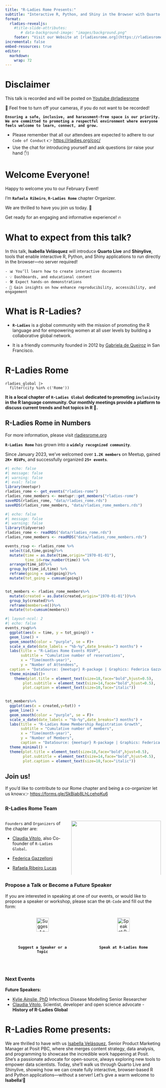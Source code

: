 ```yaml
---
title: "R-Ladies Rome Presents:"
subtitle: "Interactive R, Python, and Shiny in the Browser with Quarto and Shinylive,<br>Speaker: Isabella Velásquez<br>21 February, 2025"
format: 
  rladies-revealjs:
    #title-slide-attributes:
       # data-background-image: "images/background.png"
    footer: "Visit our Website at [rladiesrome.org](https://rladiesrome.org/)"
incremental: false
embed-resources: true
editor: 
  markdown: 
    wrap: 72
---
```


# Disclaimer {background-image="images/1118-disclaimer.png" background-opacity=0.35}

This talk is recorded and will be posted on [Youtube
\@rladiesrome](https://www.youtube.com/@rladiesrome)

🚫 Feel free to turn off your cameras, if you do not want to be
recorded!

**`Ensuring a safe, inclusive, and harassment-free space is our priority. We are committed to promoting a respectful environment where everyone feels welcome to learn, connect, and grow.`**

-   Please remember that all our attendees are expected to adhere to our
    `Code of Conduct` 👉 <https://rladies.org/coc/>
-   Use the chat for introducing yourself and ask questions (or raise
    your hand ✋)


# Welcome Everyone!{background-image="https://i.giphy.com/media/v1.Y2lkPTc5MGI3NjExdjU1d2E1a2R0bmdubWphazdqdDFraGg4bmhtNGxtM2J0Nzk0ZGVtMCZlcD12MV9pbnRlcm5hbF9naWZfYnlfaWQmY3Q9Zw/YQM4ykMCGpMd2/giphy.gif" background-opacity=0.2}

Happy to welcome you to our February Event! 

I’m **`Rafaela Ribeiro`**, **`R-Ladies Rome`** chapter Organizer.

We are thrilled to have you join us today. 🤩

Get ready for an engaging and informative experience! 🔥


# What to expect from this talk? {background-image="https://posit.co/wp-content/uploads/2023/09/conf23-hero2-static.png" background-size=contain background-position="bottom" background-opacity=0.25}

In this talk, **Isabella Velásquez** will introduce **Quarto Live** and **Shinylive**, tools that enable interactive R, Python, and Shiny applications to run directly in the browser—no server required!  

```
- 📊 You’ll learn how to create interactive documents 
- 💡 Dashboards, and educational content  
- 🛠 Expect hands-on demonstrations
- 🤔 Gain insights on how enhance reproducibility, accessibility, and engagement
```

# What is R-Ladies? {background-image="https://rladiesrome.org/images/world-map.png" background-size=cover background-opacity=0.5}

-   **`R-Ladies`** is a global community with the mission of promoting the R language and for empowering women at all user levels by building a collaborative global network.

-   It is a friendly community founded in 2012 by [Gabriela de
    Queiroz](https://rladies.org/united-states-rladies/name/gabriela-de-queiroz/) in San Francisco.

# R-Ladies Rome {background-image="https://media.giphy.com/media/3o7abBphHJngINCHio/giphy.gif" background-opacity=0.5}

```         
rladies_global |>
  filter(city %in% c('Rome'))
```

**It is a local chapter of `R-Ladies Global` dedicated to
promoting `inclusivity` in the R language community.
Our monthly meetings provide a platform to discuss current trends and hot topics in R 💜.**


## R-Ladies Rome in Numbers{background-image="https://i.giphy.com/media/v1.Y2lkPTc5MGI3NjExMnp5YmxpZTFoYWd2bDFpbHVnMDVhcDhkcmtrbmo2eXlrdXlhYXJhaiZlcD12MV9pbnRlcm5hbF9naWZfYnlfaWQmY3Q9Zw/TrOMR6REnWN1u/giphy.gif" background-opacity=0.5}

::: {.callout .callout-info}
For more information, please visit [rladiesrome.org](rladiesrome.org)
:::

**`R-Ladies Rome`** has grown into a **`widely recognized community`**. 

Since January 2023, we’ve welcomed over **`1.2K members`** on Meetup, gained **`2K+ RSVPs`**, and successfully organized **`25+ events`**.

```r
#| echo: false
#| message: false
#| warning: false
#| eval: false
library(meetupr)
rladies_rome <- get_events("rladies-rome")
rladies_rome_members <- meetupr::get_members("rladies-rome")
saveRDS(rladies_rome, "data/rladies_rome.rds")
saveRDS(rladies_rome_members, "data/rladies_rome_members.rds")
```

```r
#| echo: false
#| message: false
#| warning: false
library(tidyverse)
rladies_rome <- readRDS("data/rladies_rome.rds")
rladies_rome_members <- readRDS("data/rladies_rome_members.rds")
```

```r
events_rsvp <- rladies_rome %>%
  select(id,time,going)%>%
  mutate(time = as.Date(time,origin="1970-01-01"),
         time_id=row_number(time)) %>%
  arrange(time_id)%>%
  group_by(time_id,time) %>%
  reframe(going = sum(going))%>%
  mutate(tot_going = cumsum(going))


tot_members <- rladies_rome_members%>%
  mutate(created = as.Date(created,origin="1970-01-01"))%>%
  group_by(created)%>%
  reframe(members=n())%>%
  mutate(tot=cumsum(members))
```

```r
#| layout-ncol: 2
#| echo: false
events_rsvp%>%
  ggplot(aes(x = time, y = tot_going)) +
  geom_line() +
  geom_smooth(color = "purple", se = F)+
  scale_x_date(date_labels = "%b-%y",date_breaks="3 months") +
  labs(title = "R-Ladies Rome Events RSVP",
       subtitle = "Cumulative number of reservations",
       x = "Time(month-year)",
       y = "Number of Attendees",
  caption = "DataSource: {meetupr} R-package | Graphics: Federica Gazzelloni") +
  theme_minimal()+
    theme(plot.title = element_text(size=18,face="bold",hjust=0.5),
        plot.subtitle = element_text(size=14,face="bold",hjust=0.5),
        plot.caption = element_text(size=10,face="italic"))

  
tot_members%>%
  ggplot(aes(x = created,y=tot)) +
  geom_line() +
  geom_smooth(color = "purple", se = F)+
  scale_x_date(date_labels = "%b-%y",date_breaks="3 months") +
  labs(title = "R-Ladies Rome Membership Registration Growth",
       subtitle = "Cumulative number of members",
       x = "Time(month-year)",
       y = "Number of Members",
       caption = "DataSource: {meetupr} R-package | Graphics: Federica Gazzelloni") +
  theme_minimal() +
  theme(plot.title = element_text(size=18,face="bold",hjust=0.5),
        plot.subtitle = element_text(size=14,face="bold",hjust=0.5),
        plot.caption = element_text(size=10,face="italic"))
```


##  {.smaller}

::: callout-tip
# Join us!

If you'd like to contribute to our Rome chapter and being a co-organizer
let us know:👉 <https://forms.gle/SkBiab8LhLcehpKu6>
:::

::::::: panel-tabset
### R-Ladies Rome Team

::::: columns
::: {.column width="40%"}

`Founders` and `Organizers` of the chapter are:

- [Claudia Vitolo](https://www.linkedin.com/in/claudiavitolo/), also Co-founder of `R-Ladies Global`.

- [Federica Gazzelloni](https://www.linkedin.com/in/federicagazzelloni)

- [Rafaela Ribeiro Lucas](https://www.linkedin.com/in/rafaelagrlucas/)
:::

::: {.column width="60%"}
![](images/rladiesrome-team.png){width="100%"}
:::
:::::

### Propose a Talk or Become a Future Speaker {.smaller}

If you are interested in speaking at one of our events, or would like to
propose a speaker or workshop, please scan the `QR-Code` and fill out the form:

::::columns
:::{.column width="50%"}
<center>
![**`Suggest a Speaker or a Topic`**](images/suggest-speaker.png){width="50%"}
</center>
:::
:::{.column width="50%"}
<center>
![**`Speak at R-Ladies Rome`**](images/speaking.png){width="50%"}
</center>
:::
::::

### Next Events

**Future Speakers:**

- [Kylie Ainslie, PhD](https://www.linkedin.com/in/kylieainslie/) Infectious Disease Modelling Senior Researcher 
- [Claudia Vitolo](https://www.linkedin.com/in/claudiavitolo/), Scientist, developer and open science advocate - **History of R-Ladies Global**
    
:::::::


# R-Ladies Rome presents: {.smaller background-image="https://i.giphy.com/media/v1.Y2lkPTc5MGI3NjExc3F5N2FwNGZnZ2s1b2hlY2ppbXU0bmIwa2JhN3U1MDNzOTcyYXdtZCZlcD12MV9pbnRlcm5hbF9naWZfYnlfaWQmY3Q9Zw/ySvZaRKnzCdvG/giphy.gif" background-opacity=0.5}

We are thrilled to have with us [Isabella Velásquez](https://www.linkedin.com/in/ivelasq/), Senior Product Marketing Manager at Posit PBC, where she merges content strategy, data analysis, and programming to showcase the incredible work happening at Posit. She’s a passionate advocate for open-source, always exploring new tools to empower data scientists. Today, she’ll walk us through Quarto Live and Shinylive, showing how we can create fully interactive, browser-based R and Python applications—without a server! Let’s give a warm welcome to **Isabella**!🌟

